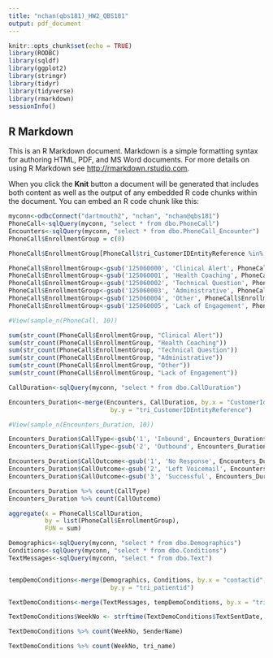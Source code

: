 ```yaml
---
title: "nchan(qbs181)_HW2_QBS181"
output: pdf_document
---
```


```r
knitr::opts_chunk$set(echo = TRUE)
library(RODBC)
library(sqldf)
library(ggplot2)
library(stringr)
library(tidyr)
library(tidyverse)
library(rmarkdown)
sessionInfo()
```

## R Markdown

This is an R Markdown document. Markdown is a simple formatting syntax for authoring HTML, PDF, and MS Word documents. For more details on using R Markdown see <http://rmarkdown.rstudio.com>.

When you click the **Knit** button a document will be generated that includes both content as well as the output of any embedded R code chunks within the document. You can embed an R code chunk like this:

```r


myconn<-odbcConnect("dartmouth2", "nchan", "nchan@qbs181")
PhoneCall<-sqlQuery(myconn, "select * from dbo.PhoneCall")
Encounters<-sqlQuery(myconn, "select * from dbo.PhoneCall_Encounter")
PhoneCall$EnrollmentGroup = c(0)

PhoneCall$EnrollmentGroup[PhoneCall$tri_CustomerIDEntityReference %in% Encounters$CustomerId] <- Encounters$EncounterCode

PhoneCall$EnrollmentGroup<-gsub('125060000', 'Clinical Alert', PhoneCall$EnrollmentGroup)
PhoneCall$EnrollmentGroup<-gsub('125060001', 'Health Coaching', PhoneCall$EnrollmentGroup)
PhoneCall$EnrollmentGroup<-gsub('125060002', 'Technical Question', PhoneCall$EnrollmentGroup)
PhoneCall$EnrollmentGroup<-gsub('125060003', 'Administrative', PhoneCall$EnrollmentGroup)
PhoneCall$EnrollmentGroup<-gsub('125060004', 'Other', PhoneCall$EnrollmentGroup)
PhoneCall$EnrollmentGroup<-gsub('125060005', 'Lack of Engagement', PhoneCall$EnrollmentGroup)

#View(sample_n(PhoneCall, 10))


```

```r
sum(str_count(PhoneCall$EnrollmentGroup, "Clinical Alert"))
sum(str_count(PhoneCall$EnrollmentGroup, "Health Coaching"))
sum(str_count(PhoneCall$EnrollmentGroup, "Technical Question"))
sum(str_count(PhoneCall$EnrollmentGroup, "Administrative"))
sum(str_count(PhoneCall$EnrollmentGroup, "Other"))
sum(str_count(PhoneCall$EnrollmentGroup, "Lack of Engagement"))
```

```r
CallDuration<-sqlQuery(myconn, "select * from dbo.CallDuration")

Encounters_Duration<-merge(Encounters, CallDuration, by.x = "CustomerId",
                            by.y = "tri_CustomerIDEntityReference")

#View(sample_n(Encounters_Duration, 10))

```


```r
Encounters_Duration$CallType<-gsub('1', 'Inbound', Encounters_Duration$CallType)
Encounters_Duration$CallType<-gsub('2', 'Outbound', Encounters_Duration$CallType)

Encounters_Duration$CallOutcome<-gsub('1', 'No Response', Encounters_Duration$CallOutcome)
Encounters_Duration$CallOutcome<-gsub('2', 'Left Voicemail', Encounters_Duration$CallOutcome)
Encounters_Duration$CallOutcome<-gsub('3', 'Successful', Encounters_Duration$CallOutcome)

Encounters_Duration %>% count(CallType)
Encounters_Duration %>% count(CallOutcome)

aggregate(x = PhoneCall$CallDuration,
          by = list(PhoneCall$EnrollmentGroup),
          FUN = sum)

```

```r
Demographics<-sqlQuery(myconn, "select * from dbo.Demographics")
Conditions<-sqlQuery(myconn, "select * from dbo.Conditions")
TextMessages<-sqlQuery(myconn, "select * from dbo.Text")


tempDemoConditions<-merge(Demographics, Conditions, by.x = "contactid",
                            by.y = "tri_patientid")

TextDemoConditions<-merge(TextMessages, tempDemoConditions, by.x = "tri_contactId", by.y = "contactid")

TextDemoConditions$WeekNo <- strftime(TextDemoConditions$TextSentDate, format="%V")

TextDemoConditions %>% count(WeekNo, SenderName)


```


```r


TextDemoConditions %>% count(WeekNo, tri_name)


```

